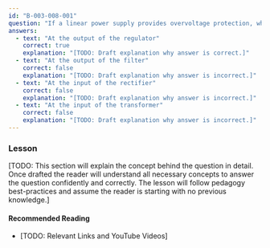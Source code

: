 ```yaml
---
id: "B-003-008-001"
question: "If a linear power supply provides overvoltage protection, where is the voltage monitored?"
answers:
  - text: "At the output of the regulator"
    correct: true
    explanation: "[TODO: Draft explanation why answer is correct.]"
  - text: "At the output of the filter"
    correct: false
    explanation: "[TODO: Draft explanation why answer is incorrect.]"
  - text: "At the input of the rectifier"
    correct: false
    explanation: "[TODO: Draft explanation why answer is incorrect.]"
  - text: "At the input of the transformer"
    correct: false
    explanation: "[TODO: Draft explanation why answer is incorrect.]"
---
```


### Lesson

[TODO: This section will explain the concept behind the question in detail. Once drafted the reader will understand all necessary concepts to answer the question confidently and correctly. The lesson will follow pedagogy best-practices and assume the reader is starting with no previous knowledge.]

#### Recommended Reading

- [TODO: Relevant Links and YouTube Videos]
